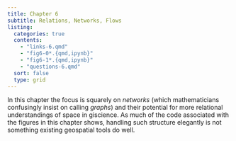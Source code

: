 ```yaml
---
title: Chapter 6
subtitle: Relations, Networks, Flows
listing:
  categories: true
  contents:
    - "links-6.qmd"
    - "fig6-0*.{qmd,ipynb}"
    - "fig6-1*.{qmd,ipynb}"
    - "questions-6.qmd"
  sort: false
  type: grid
---
```


In this chapter the focus is squarely on _networks_ (which mathematicians confusingly insist on calling _graphs_) and their potential for more relational understandings of space in giscience. As much of the code associated with the figures in this chapter shows, handling such structure elegantly is not something existing geospatial tools do well.